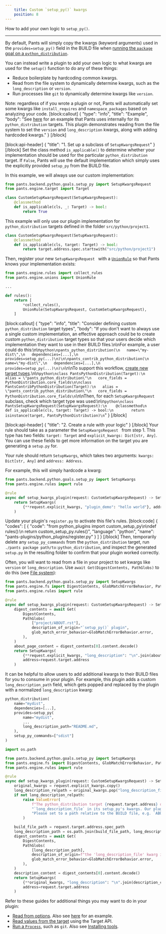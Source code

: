 ```yaml
---
    title: Custom `setup_py()` kwargs
    position: 8
---
```


How to add your own logic to `setup_py()`.

---

By default, Pants will simply copy the kwargs (keyword arguments) used in the `provides=setup_py()` field in the BUILD file when [running the `package` goal on a `python_distribution`](doc:python-distributions).

You can instead write a plugin to add your own logic to what kwargs are used for the `setup()` function to do any of these things:

* Reduce boilerplate by hardcoding common kwargs.
* Read from the file system to dynamically determine kwargs, such as the `long_description` or `version`.
* Run processes like `git` to dynamically determine kwargs like `version`.

Note: regardless of if you wrote a plugin or not, Pants will automatically set some kwargs like `install_requires` and `namespace_packages` based on analyzing your code.
[block:callout]
{
  "type": "info",
  "title": "Example",
  "body": "See [here](https://github.com/pantsbuild/pants/blob/master/pants-plugins/internal_plugins/releases/register.py) for an example that Pants uses internally for its `python_distribution` targets. This plugin demonstrates reading from the file system to set the `version` and `long_description` kwargs, along with adding hardcoded kwargs."
}
[/block]

[block:api-header]
{
  "title": "1. Set up a subclass of `SetupKwargsRequest`"
}
[/block]
Set the class method `is_applicable()` to determine whether your implementation should be used for the particular `python_distribution` target. If `False`, Pants will use the default implementation which simply uses the explicitly provided `setup_py` from the BUILD file.

In this example, we will always use our custom implementation:

```python
from pants.backend.python.goals.setup_py import SetupKwargsRequest
from pants.engine.target import Target

class CustomSetupKwargsRequest(SetupKwargsRequest):
    @classmethod
    def is_applicable(cls, _: Target) -> bool:
        return True
```

This example will only use our plugin implementation for `python_distribution` targets defined in the folder `src/python/project1`.

```python
class CustomSetupKwargsRequest(SetupKwargsRequest):
    @classmethod
    def is_applicable(cls, target: Target) -> bool:
        return target.address.spec.startswith("src/python/project1")
```


Then, register your new `SetupKwargsRequest ` with a [`UnionRule`](doc:rules-api-unions) so that Pants knows your implementation exists:

```python
from pants.engine.rules import collect_rules
from pants.engine.unions import UnionRule

...

def rules():
    return [
      	*collect_rules(),
        UnionRule(SetupKwargsRequest, CustomSetupKwargsRequest),
    ]
```
[block:callout]
{
  "type": "info",
  "title": "Consider defining custom `python_distribution` target types",
  "body": "If you don't want to always use a single custom implementation, an effective approach could be to create custom `python_distribution` target types so that your users decide which implementation they want to use in their BUILD files.\n\nFor example, a user could do this:\n\n```python\npants_python_distribution(\n   name=\"my-dist\",\n   dependencies=[...],\n   provides=setup_py(...)\n)\n\npants_contrib_python_distribution(\n   name=\"my-dist\",\n   dependencies=[...],\n   provides=setup_py(...)\n)\n```\n\nTo support this workflow, [create new target types](doc:target-api-new-targets).\n\n```python\nclass PantsPythonDistribution(Target):\n   alias = \"pants_python_distribution\"\n   core_fields = PythonDistribution.core_fields\n\nclass PantsContribPythonDistribution(Target):\n   alias = \"pants_contrib_python_distribution\"\n   core_fields = PythonDistribution.core_fields\n```\n\nThen, for each `SetupKwargsRequest` subclass, check which target type was used:\n\n```python\nclass PantsSetupKwargsRequest(SetupKwargsRequest):\n    @classmethod\n    def is_applicable(cls, target: Target) -> bool:\n        return isinstance(target, PantsPythonDistribution)\n```"
}
[/block]

[block:api-header]
{
  "title": "2. Create a rule with your logic"
}
[/block]
Your rule should take as a parameter the `SetupKwargsRequest ` from step 1. This type has two fields: `target: Target` and `explicit_kwargs: Dict[str, Any]`. You can use these fields to get more information on the target you are generating a `setup.py` for.

Your rule should return `SetupKwargs`, which takes two arguments: `kwargs: Dict[str, Any]` and `address: Address`.

For example, this will simply hardcode a kwarg:

```python
from pants.backend.python.goals.setup_py import SetupKwargs
from pants.engine.rules import rule

@rule
async def setup_kwargs_plugin(request: CustomSetupKwargsRequest) -> SetupKwargs:
    return SetupKwargs(
        {**request.explicit_kwargs, "plugin_demo": "hello world"}, address=request.target.address
    )
```

Update your plugin's `register.py` to activate this file's rules.
[block:code]
{
  "codes": [
    {
      "code": "from python_plugins import custom_setup_py\n\ndef rules():\n   return custom_setup_py.rules()",
      "language": "python",
      "name": "pants-plugins/python_plugins/register.py"
    }
  ]
}
[/block]
Then, temporarily delete any `setup_py_commands` from the `python_distribution` target, run `./pants package path/to:python_distribution`, and inspect the generated `setup.py` in the resulting folder to confirm that your plugin worked correctly.

Often, you will want to read from a file in your project to set kwargs like `version` or `long_description`. Use `await Get(DigestContents, PathGlobs)` to do this (see [File system](doc:rules-api-file-system)):

```python
from pants.backend.python.goals.setup_py import SetupKwargs
from pants.engine.fs import DigestContents, GlobMatchErrorBehavior, PathGlobs
from pants.engine.rules import rule

@rule
async def setup_kwargs_plugin(request: CustomSetupKwargsRequest) -> SetupKwargs:
    digest_contents = await Get(
        DigestContents,
        PathGlobs(
            ["project/ABOUT.rst"],
            description_of_origin="`setup_py()` plugin",
            glob_match_error_behavior=GlobMatchErrorBehavior.error,
        ),
    )
    about_page_content = digest_contents[0].content.decode()
    return SetupKwargs(
        {**request.explicit_kwargs, "long_description": "\n".join(about_page_content)},
        address=request.target.address
    )
```

It can be helpful to allow users to add additional kwargs to their BUILD files for you to consume in your plugin. For example, this plugin adds a custom `long_description_path` field, which gets popped and replaced by the plugin with a normalized `long_description` kwarg:

```python
python_distribution(
    name="mydist",
    dependencies=[...],
    provides=setup_py(
        name="mydist",
        ...
        long_description_path="README.md",
    ),
    setup_py_commands=["sdist"]
)
```
 
```python
import os.path

from pants.backend.python.goals.setup_py import SetupKwargs
from pants.engine.fs import DigestContents, GlobMatchErrorBehavior, PathGlobs
from pants.engine.rules import rule

@rule
async def setup_kwargs_plugin(request: CustomSetupKwargsRequest) -> SetupKwargs:
    original_kwargs = request.explicit_kwargs.copy()
    long_description_relpath = original_kwargs.pop("long_description_file", None)
    if not long_description_relpath:
        raise ValueError(
            f"The python_distribution target {request.target.address} did not include "
            "`long_description_file` in its setup_py's kwargs. Our plugin requires this! "
            "Please set to a path relative to the BUILD file, e.g. `ABOUT.md`."
        )

    build_file_path = request.target.address.spec_path
    long_description_path = os.path.join(build_file_path, long_description_relpath)
    digest_contents = await Get(
        DigestContents,
        PathGlobs(
            [long_description_path],
            description_of_origin=f"the 'long_description_file' kwarg in {request.target.address}",
            glob_match_error_behavior=GlobMatchErrorBehavior.error,
        ),
    )
    description_content = digest_contents[0].content.decode()
    return SetupKwargs(
        {**original_kwargs, "long_description": "\n".join(description_content)},
        address=request.target.address
    )
```

Refer to these guides for additional things you may want to do in your plugin:

* [Read from options](doc:rules-api-subsystems). Also see [here](https://github.com/pantsbuild/pants/blob/master/pants-plugins/internal_plugins/releases/register.py) for an example.
* [Read values from the target](doc:rules-api-and-target-api) using the Target API.
* [Run a `Process`](doc:rules-api-process), such as `git`. Also see [Installing tools](doc:rules-api-installing-tools).